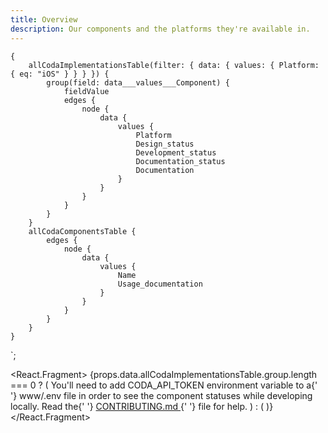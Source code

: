 ```yaml
---
title: Overview
description: Our components and the platforms they're available in.
---
```



    {
        allCodaImplementationsTable(filter: { data: { values: { Platform: { eq: "iOS" } } } }) {
            group(field: data___values___Component) {
                fieldValue
                edges {
                    node {
                        data {
                            values {
                                Platform
                                Design_status
                                Development_status
                                Documentation_status
                                Documentation
                            }
                        }
                    }
                }
            }
        }
        allCodaComponentsTable {
            edges {
                node {
                    data {
                        values {
                            Name
                            Usage_documentation
                        }
                    }
                }
            }
        }
    }
`;

<React.Fragment>
    {props.data.allCodaImplementationsTable.group.length === 0 ? (
        <Alert type="warning" title="Where are the components?">
            You'll need to add <InlineCode>CODA_API_TOKEN</InlineCode> environment variable to a{' '}
            <InlineCode>www/.env</InlineCode> file in order to see the component statuses while
            developing locally. Read the{' '}
            <a
                href="https://github.com/thumbtack/thumbprint/blob/master/CONTRIBUTING.md"
                target="_blank"
                rel="noopener noreferrer"
            >
                CONTRIBUTING.md
            </a>{' '}
            file for help.
        </Alert>
    ) : (
        <ComponentOverview data={props.data} currentPlatform="ios" />
    )}
</React.Fragment>

